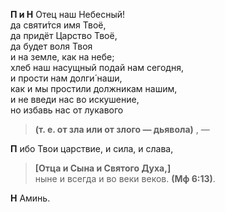 **П и Н** Отец наш Небесный!  
да святи́тся имя Твоё,  
да придёт Царство Твоё,  
да будет воля Твоя  
и на земле, как на небе;  
хлеб наш насущный подай нам сегодня,  
и прости нам долги́ наши,  
как и мы простили должникам нашим,  
и не введи нас во искушение,  
но избавь нас от лукавого  
>**(т. е. от зла или от злого — дьявола)**
, —

**П** ибо Твои цаpствие, и сила, и слава,
>**[**Отца и Cына и Cвятого Дуxа,**]**  
ныне и всегда и во веки веков. **(Мф 6:13)**.

**Н** Аминь.
